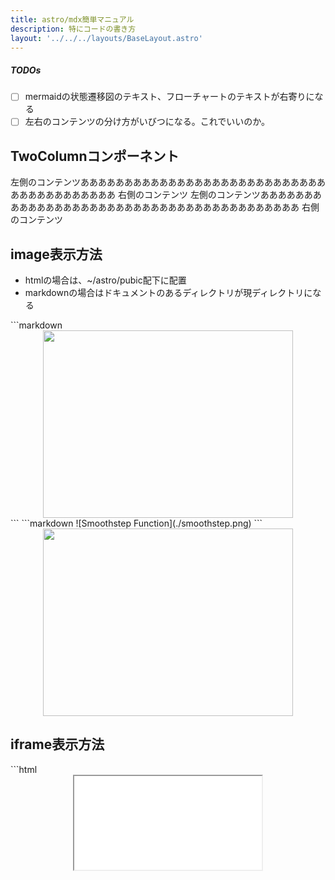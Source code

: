 ```yaml
---
title: astro/mdx簡単マニュアル
description: 特にコードの書き方
layout: '../../../layouts/BaseLayout.astro'
---
```

 <style>{`
 
foreignObject div{
 text-align:center !important;
}

foreignObject span.nodeLabel  p {
 margin-left:0em !important;
 text-align:center !important;
}

.sl-markdown-content > main > hr:not(:where(.not-content *)) {
  border: none !important;
  border-bottom: 4px double white !important;
  margin-bottom: 14px;
}
 
.sl-markdown-content div.ec-line {
margin-top: 0 !important;
font-size:10px;
}
.sl-markdown-content{
 font-size:15px;
}

.sl-markdown-content p,table,div.expressive-code {
 padding:0em;
 margin-top: 0em !important;
 margin-left: 1em !important;
}

.sl-markdown-content p {
 text-indent: 1em;
}
.sl-markdown-content li p {
  text-indent: 0;
  margin-left:0 !important;
}

.sl-markdown-content ul,ol,li::marker {
 padding-left:2em;
 margin-top: 0em !important;
 margin-left: 1em !important;
}


.sl-markdown-content h3::before {
content: "> ";
} 
.sl-markdown-content h4::before {
content: ">> ";
} 
.sl-markdown-content h5::before {
content: ">>> ";
} 
.sl-markdown-content h6::before {
content: ">>>> ";
} 

h1,h2,h3,h4,h5,h6 {
 margin-top: 1em !important;

}

figure pre {
 margin-top: 0.4em !important;
}
.sl-markdown-content h1 {
 font-size:27px;
 text-decoration: underline;
 font-weight: bold
}

.sl-markdown-content h2 {
 font-size:26px;
 font-weight: normal;
 text-decoration: underline;
}

.sl-markdown-content h3 {
 font-size:24px;
 font-weight: normal;
 font-style: italic;
 text-decoration: underline;
}

.sl-markdown-content h4 {
 font-size:22px;
 font-weight: normal;
 font-style: italic; 
 text-decoration: underline;
 margin-top: 2px;
}
.sl-markdown-content h5 {
 font-size:18px;
 font-weight: bold;
 font-style: italic; 
 text-decoration: underline;
}
.sl-markdown-content h6 {
 font-size:15px;
 font-weight: bold;
 font-style: italic; 
 text-decoration: underline;
}

.sl-markdown-content th {
 font-size:13px;
}
.sl-markdown-content td {
 font-size:13px;
}
`}</style>


<TimeStamp fileUrl={import.meta.url} />

##### TODOs

 - [ ] mermaidの状態遷移図のテキスト、フローチャートのテキストが右寄りになる
 - [ ] 左右のコンテンツの分け方がいびつになる。これでいいのか。

<TimeStamp fileUrl={import.meta.url} />

## TwoColumnコンポーネント
<TwoColumn>
  <Left>左側のコンテンツああああああああああああああああああああああああああああああああああああああああ</Left>
  <Right>右側のコンテンツ</Right>
</TwoColumn>


<TwoColumn>
  <Left>左側のコンテンツああああああああああああああああああああああああああああああああああああああああ</Left>
  <Right>右側のコンテンツ</Right>
</TwoColumn>



## image表示方法
- htmlの場合は、~/astro/pubic配下に配置
- markdownの場合はドキュメントのあるディレクトリが現ディレクトリになる
<TwoColumn>
  <Left>
   ```markdown
    <center><img src="/smoothstep.png" width="400" height="300" /></center>
   ```
   ```markdown
     ![Smoothstep Function](./smoothstep.png)
   ```
  </Left>

  <Right>
   <center><img src="/smoothstep.png" width="400" height="300" /></center> 
  </Right>
</TwoColumn>



## iframe表示方法
<TwoColumn>
 <Left>
```html
<center>
  <iframe 
    src='/html/texture.html' 
    style={{ height: '300px', width: '70%' }}
  />
</center>
```
 </Left>
 <Right>
<center>
  <iframe 
    src='/html/texture.html' 
    style={{ height: '300px', width: '70%' }}
  />
</center>

 </Right>
</TwoColumn>

## style付きでhtmlを記述
<TwoColumn>
<Left>
```html
<div style={{backgroundColor: 'violet', padding: '1rem'}}>
  Try and change the background color to `tomato`.
</div>
```
</Left>
<Right>
<div style={{backgroundColor: 'violet', padding: '1rem'}}>
  Try and change the background color to `tomato`.
</div>
</Right>
</TwoColumn>


## JavaScriptで表示
- mdx内部で直にJavaScriptを記述できる
- 中カッコで括る

<TwoColumn>
<Left>
```javascript
{(function () {
  const guess = Math.random()
  if (guess > 0.66) {
    return <span style={{color: 'tomato'}}>Look at us.</span>
  }
  if (guess > 0.33) {
    return <span style={{color: 'violet'}}>Who would have guessed?!</span>
  }
  return <span style={{color: 'goldenrod'}}>Not me.</span>
})()}

{2+232323}
```
</Left>
<Right>
{(function () {
  const guess = Math.random()

  if (guess > 0.66) {
    return <span style={{color: 'tomato'}}>Look at us.</span>
  }

  if (guess > 0.33) {
    return <span style={{color: 'violet'}}>Who would have guessed?!</span>
  }

  return <span style={{color: 'goldenrod'}}>Not me.</span>
})()}
{2+232323}
</Right>
</TwoColumn>


## Boxコンポーネント
<TwoColumn>
<Left>
```
<Box>
- abc
- def
</Box>
```
</Left>
<Right>
<Box>
- abc
- def
</Box>
</Right>
</TwoColumn>




## RedBoxコンポーネント
<TwoColumn>
<Left>
```
<RedBox>
- abc
- def
</RedBox>
```
</Left>
<Right>
<RedBox>
- abc
- def
</RedBox>
</Right>
</TwoColumn>

## WhiteBoxコンポーネント
<TwoColumn>
<Left>

```text
<WhiteBox>
- a
- b
- c
</WhiteBox>
```
</Left>
<Right>
<WhiteBox>
- a
- b
- c
</WhiteBox>
</Right>
</TwoColumn>


## TimeStampコンポーネント
<TwoColumn>
<Left>
```
<TimeStamp fileUrl={import.meta.url} />
```
</Left>
<Right>
<TimeStamp fileUrl={import.meta.url} />
</Right>
</TwoColumn>


## CodeTitleコンポーネント
- ソースコード表示時にタイトルを下部に表示する

<TwoColumn>
<Left>
````
<CodeTitle title="テクスチャのロード" id="load" counter="01">
```text
 some texts
```
</CodeTitle>
````
</Left>
<Right>
<CodeTitle title="テクスチャのロード" id="load" counter="01">
```text
 some texts
```
</CodeTitle>
</Right>
</TwoColumn>


## Mermaidコンポーネント

<TwoColumn>
<Left>
```jsx
import MermaidChart from '../../../components/MermaidChart.astro';

<MermaidChart code={`
graph TD
    A[Start] --> B[uuauau]
    B --> C{Decision}
    C -->|Yes| D[End]
    C -->|No| E[Retry]
`} />
```
</Left>
<Right>
<MermaidChart code={`
graph TD
    A[Start] --> B[uuauau]
    B --> C{Decision}
    C -->|Yes| D[End]
    C -->|No| E[Retry]
`} />

</Right>
</TwoColumn>

### mermaidの表示例

#### シーケンスダイアグラム
<MermaidChart code={`
sequenceDiagram
    Alice->>John: Hello John, how are you?
    John-->>Alice: Great!
    Alice-)John: See you later!
`} />

#### 状態遷移

<MermaidChart code={`
---
title: Simple sample
---
stateDiagram
    [*] --> Still
    Still --> [*]

    Still --> Moving
    Moving --> Still
    Moving --> Crash
    Crash --> [*]

`} />

<MermaidChart code={`
mindmap
  root((mindmap))
    Origins
      Long history
      ::icon(fa fa-book)
      Popularisation
        British popular psychology author Tony Buzan
    Research
      On effectiveness<br/>and features
      On Automatic creation
        Uses
            Creative techniques
            Strategic planning
            Argument mapping
    Tools
      Pen and paper
      Mermaid
`} />



## MDXごとのstyleの変更
- styleを作ってimportしても反映されなかった。mdxファイル冒頭に表記するとスタイルが反映される
- 各MDXファイルで個別に変更しているが、共通化してインポートしたいが今のところできない

```css
 <style>{`
   .sl-markdown-content   div.ec-line {
       margin-top: 0 !important;
   }
   .sl-markdown-content  {
      font-size:15px;
   }
 `}</style>
```



## コンポーネントの直接挿入
mdxファイル内部でコンポーネントを記述し利用することも可能

```javascript
export const Red = ({ message, children, className }) => {
  return (
    <div className={className}>
      <span style={{ color: 'red' }}>{message}</span>
      <span>{children}</span>
    </div>
  );
};
import {Blue} from '../../../components/Blue';
<Red message='メッセージ'>umamama</Red>
<Blue message='メッセージ'>nekonekone</Blue>
```

  return (
    <div className={className}>
      <span style={{ color: 'red' }}>{message}</span>
      <span>{children}</span>
    </div>
  );
};

<Red message='メッセージ'>umamama</Red>

<Blue message='メッセージ'>nekonekone</Blue>


## 6. mermaidの利用
- コンポーネントを利用する
- クライアントサイドにjavascriptをダウンロードして画像が生成される


### 6-1.パッケージインストール
mermaidを利用するには以下のようなパッケージがastroの元で必須

- astro: Astro本体（必要）
- @astrojs/mdx: MDXをサポートするためのパッケージ（必要）
- @astrojs/react: AstroとReactを統合するためのパッケージ（必要）
- @astrojs/starlight: Starlightテーマ（必要）
- mermaid: Mermaid自体のライブラリ（必要）
- remark-mermaidjs: Markdown内でMermaidを利用するためのパッケージ（必要）

### 6-2.設定
remarkPluginsにremarkMermaidを追加する


```javascript
export default defineConfig({
    integrations: [// ここを最初に配置
        react(),
        expressiveCode(),
        mdx(), sitemap(), starlight({
            title: 'ドキュメント',
            social: {
                github: 'https://github.com/withastro/starlight',
            },
            sidebar: [
                {
                    label: 'THREE.js',
                    autogenerate: {directory: 'three'},
                },                
                {
                    label: 'メディア操作',
                    autogenerate: {directory: 'algorithm'},
                },                
                {
                    label: '技術レポート',
                    autogenerate: {directory: 'tech'},
                },                
                {
                    label: '開発関連書類',
                    autogenerate: {directory: 'dev'},
                },                
                {
                    label: 'その他',
                    autogenerate: {directory: 'reports'},
                },                
                {
                    label: 'etc',
                    autogenerate: {directory: 'etc'},
                },                
            ],
        })
    ],
    markdown: {
        remarkPlugins: [remarkMath,remarkMermaid],
        rehypePlugins: [rehypeKatex],
    },
```

### 6-3.mermaid用コンポーネント定義

```javascript
---
import mermaid from 'mermaid';
export interface MermaidProps {
  code: string;
}
const { code } = Astro.props;
---
<div class="mermaid">
  {code}
</div>

<script>
  import mermaid from 'mermaid';
  mermaid.initialize({ startOnLoad: true });
  mermaid.contentLoaded();
</script>
```

### 6-4.利用
コンポーネントをインポートしmermaidを記述する



## install, server設置
- node.js
- npm
- astro/starlight
```bash
> npm create astro@latest .
```
- serveの利用
```bash
> npm install -g serve
> npm run build
> serve dist/ -l 8080
```
